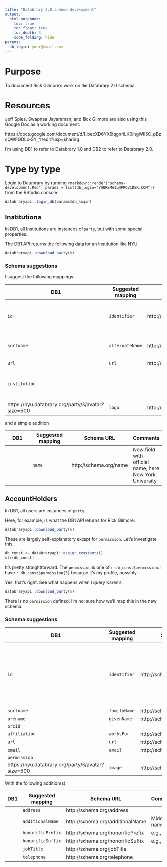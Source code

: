 ```yaml
---
title: "Databrary 2.0 schema development"
output: 
  html_notebook:
    toc: true
    toc_float: true
    toc_depth: 3
    code_folding: hide
params:
  db_login: your@email.com
---
```


# Purpose

To document Rick Gilmore's work on the Databrary 2.0 schema.

# Resources

Jeff Spies, Swapnaa Jayaraman, and Rick Gilmore are also using this Google Doc as a working document:

https://docs.google.com/document/d/1_becXD6YX6lqgn4LK0IhgWII5C_pBzcQWFGDLx-SY_Y/edit?usp=sharing

I'm using DB1 to refer to Databrary 1.0 and DB2 to refer to Databrary 2.0.

# Type by type

Login to Databrary by running `rmarkdown::render("schema-development.Rmd", params = list(db_login="YOUREMAIL@PROVIDER.COM"))` from the RStudio console.

```r
databraryapi::login_db(params$db_login)
```

## Institutions

In DB1, all Institutions are instances of `party`, but with some special properties.

The DB1 API returns the following data for an Institution like NYU.

```r
databraryapi::download_party(8)
```

### Schema suggestions

I suggest the following mappings:

| DB1           | Suggested mapping | Schema URL | Comments |
|---------------|-------------------|------------|----------|
| `id`          | `identifier`      | http://schema.org/identifier  | Use structured scheme for institutional IDs |
| `sortname`    | `alternateName`   | http://schema.org/alternateName | Add official name as separate entity |                         
| `url`         | `url`             | http://schema.org/url           | |
| `institution` |                   |                                 | Boolean value in DB1; needed in DB2? |
| https://nyu.databrary.org/party/8/avatar?size=500 | `logo` | http://schema.org/logo | |

and a simple addition

| DB1           | Suggested mapping | Schema URL | Comments |
|---------------|-------------------|------------|----------|
|               | `name`            | http://schema.org/name | New field with official name, here New York University |

## AccountHolders

In DB1, all users are instances of `party`.

Here, for example, is what the DB1 API returns for Rick Gilmore:

```r
databraryapi::download_party(6)
```

These are largely self-explanatory except for `permission`. 
Let's investigate this.

```r
db_const <- databraryapi::assign_constants()
str(db_const)
```

It's pretty straightforward.
The `permission` is one of `r db_const$permission`. I have `r db_const$permission[5]` because it's my profile, possibly.

Yes, that's right.
See what happens when I query Karen's:

```r
databraryapi::download_party(5)
```

There is no `permission` defined.
I'm not sure how we'll map this in the new schema.

### Schema suggestions

| DB1           | Suggested mapping | Schema URL | Comments |
|---------------|-------------------|------------|----------|
| `id`          | `identifier`      | http://schema.org/identifier | Use structured scheme for IDs of people, maybe prefix current party ID with `p` |
| `sortname`    | `familyName`   | http://schema.org/familyName |  | 
| `prename`     | `givenName`    | http://schema.org/givenName  | |
| `orcid`       |                |                              | |
| `affiliation` |  `worksFor`     |  http://schema.org/worksFor  | |
| `url`         | `url`             | http://schema.org/url           | |
| `email`       | `email`           | http://schema.org/email         | |
| `permission`  |                   |                                 | |
| https://nyu.databrary.org/party/6/avatar?size=500 | `image` | http://schema.org/logo | |

With the following addition(s):

| DB1           | Suggested mapping | Schema URL | Comments |
|---------------|-------------------|------------|----------|
|               | `address`         | http://schema.org/address | |
|               | `additionalName`   | http://schema.org/additionalName | Middle name |
|               | `honorificPrefix`  | http://schema.org/honorificPrefix | e.g., Dr. |
|               | `honorificSuffix`  | http://schema.org/honorificSuffix | e.g., Ph.D. |
|               | `jobTitle`         | http://schema.org/jobTitle | |
|               | `telephone`        | http://schema.org/telephone | |

